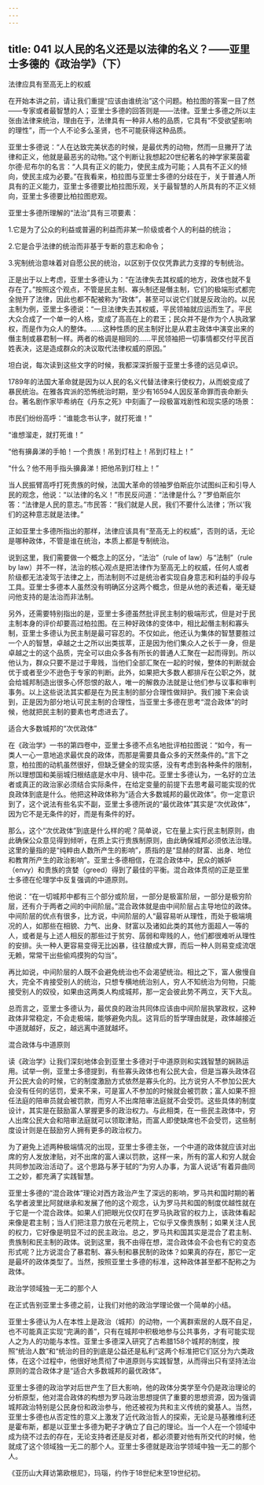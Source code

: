```yaml
---
---
---
```

title: 041 以人民的名义还是以法律的名义？——亚里士多德的《政治学》（下）
---







法律应具有至高无上的权威

在开始本讲之前，请让我们重提“应该由谁统治”这个问题。柏拉图的答案一目了然——专家或者最智慧的人；亚里士多德的回答则是——法律。亚里士多德之所以主张由法律来统治，理由在于，法律具有一种非人格的品质，它具有“不受欲望影响的理性”，而一个人不论多么圣贤，也不可能获得这种品质。

亚里士多德说：“人在达致完美状态的时候，是最优秀的动物，然而一旦撇开了法律和正义，他就是最恶劣的动物。”这个判断让我想起20世纪著名的神学家莱茵霍尔德·尼布尔的名言：“人具有正义的能力，使民主成为可能；人具有不正义的倾向，使民主成为必要。”在我看来，柏拉图与亚里士多德的分歧在于，关于普通人所具有的正义能力，亚里士多德要比柏拉图乐观，关于最智慧的人所具有的不正义倾向，亚里士多德要比柏拉图悲观。

亚里士多德所理解的“法治”具有三项要素：

1.它是为了公众的利益或普遍的利益而非某一阶级或者个人的利益的统治；

2.它是合乎法律的统治而非基于专断的意志和命令；

3.宪制统治意味着对自愿公民的统治，以区别于仅仅凭靠武力支撑的专制统治。

正是出于以上考虑，亚里士多德认为：“在法律失去其权威的地方，政体也就不复存在了。”按照这个观点，不管是民主制、寡头制还是僭主制，它们的极端形式都完全抛开了法律，因此也都不配被称为“政体”，甚至可以说它们就是反政治的。以民主制为例，亚里士多德说：“一旦法律失去其权威，平民领袖就应运而生了。平民大众合成了一个单一的人格，变成了高高在上的君王；民众并不是作为个人执政掌权，而是作为众人的整体。……这种性质的民主制好比是从君主政体中演变出来的僭主制或暴君制一样。两者的格调是相同的……平民领袖把一切事情都交付平民百姓表决，这是造成群众的决议取代法律权威的原因。”

坦白说，每次读到这些文字的时候，我都深深折服于亚里士多德的远见卓识。

1789年的法国大革命就是因为以人民的名义代替法律来行使权力，从而蜕变成了暴民统治。在雅各宾派的恐怖统治时期，至少有16594人因反革命罪而丧命断头台。著名剧作家毕希纳在《丹东之死》中刻画了一段极富戏剧性和现实感的场景：

市民们纷纷高呼：“谁能念书认字，就打死谁！”

“谁想溜走，就打死谁！”

“他有擤鼻涕的手帕！一个贵族！吊到灯柱上！吊到灯柱上！”

“什么？他不用手指头擤鼻涕！把他吊到灯柱上！”

当人民振臂高呼打死贵族的时候，法国大革命的领袖罗伯斯庇尔试图纠正和引导人民的观念，他说：“以法律的名义！”市民反问道：“法律是什么？”罗伯斯庇尔答：“法律是人民的意志。”市民答：“我们就是人民，我们不要什么法律；‘所以’我们的这种意志就是法律。”

正如亚里士多德所指出的那样，法律应该具有“至高无上的权威”，否则的话，无论是哪种政体，不管是谁在统治，本质上都是专制统治。

说到这里，我们需要做一个概念上的区分，“法治”（rule of law）与“法制”（rule by law）并不一样，法治的核心观点是把法律作为至高无上的权威，任何人或者阶级都无法凌驾于法律之上，而法制则不过是统治者实现自身意志和利益的手段与工具。亚里士多德本人虽然没有明确区分这两个概念，但是从他的表述看，毫无疑问他支持的是法治而非法制。

另外，还需要特别指出的是，亚里士多德虽然批评民主制的极端形式，但是对于民主制本身的评价却要高过柏拉图。在三种好政体的变体中，相比起僭主制和寡头制，亚里士多德认为民主制是最可容忍的。不仅如此，他还认为集体的智慧要胜过一个人的智慧，卓越之士之所以出类拔萃，正是因为他们集众人之长于一身，但是卓越之士的这个品质，完全可以由众多各有所长的普通人汇聚在一起而得到。所以他认为，群众只要不是过于卑贱，当他们全部汇聚在一起的时候，整体的判断就会优于或者至少不逊色于专家的判断。此外，如果把大多数人都排斥在公职之外，就会给城邦制造出很多心怀怨恨的敌人，唯一的解救办法就是让他们参与议事和审判事务。以上这些说法其实都是在为民主制的部分合理性做辩护。我们接下来会谈到，正是因为部分地认可民主制的合理性，当亚里士多德在思考“混合政体”的时候，他就把民主制的要素也考虑进去了。


适合大多数城邦的“次优政体”

在《政治学》一书的第四卷中，亚里士多德不点名地批评柏拉图说：“如今，有一类人一心一意地追求最优良的政体，而那是需要具备众多的天然条件的。”言下之意，柏拉图的动机虽然很好，但缺乏健全的现实感，没有考虑到各种条件的限制，所以理想国和美丽城归根结底是水中月、镜中花。亚里士多德认为，一名好的立法者或真正的政治家必须结合实际条件，在给定变量的前提下去思考最可能实现的优良政体到底是什么。他把这种政体称为“适合大多数城邦的最优政体”。你一定意识到了，这个说法有些名实不副，亚里士多德所说的“最优政体”其实是“次优政体”，因为它不是无条件的好，而是有条件的好。

那么，这个“次优政体”到底是什么样的呢？简单说，它在量上实行民主制原则，由此确保公众意见得到倾听，在质上实行贵族制原则，由此确保城邦必须依法治理。这里的量指的是“纯粹由人数所产生的影响”，质指的是“显赫的财富、出身、地位和教育所产生的政治影响”。亚里士多德相信，在混合政体中，民众的嫉妒（envy）和贵族的贪婪（greed）得到了最佳的平衡。混合政体贯彻的正是亚里士多德在伦理学中反复强调的中道原则。

他说：“在一切城邦中都有三个部分或阶层，一部分是极富阶层，一部分是极穷阶层，还有介于两者之间的中间阶层。”混合政体就是由中间阶层占主导地位的政体。中间阶层的优点有很多，比方说，中间阶层的人“最容易听从理性，而处于极端境况的人，如那些在相貌、力气、出身、财富以及诸如此类的其他方面超人一等的人，或者是与上述人相反的那些过于贫穷、孱弱和卑贱的人，他们都很难听从理性的安排。头一种人更容易变得无比凶暴，往往酿成大罪，而后一种人则易变成流氓无赖，常常干出些偷鸡摸狗的勾当”。

再比如说，中间阶层的人既不会避免统治也不会渴望统治。相比之下，富人傲慢自大，完全不肯接受别人的统治，只想专横地统治别人，穷人不知统治为何物，只能接受别人的奴役，如果由这两类人构成城邦，那一定会彼此势不两立，天下大乱。

总而言之，亚里士多德认为，最优良的政治共同体应该由中间阶层执掌政权，这种政体非常稳定，不会走极端，能够避免内乱。这背后的哲学理由就是，政体越接近中道就越好，反之，越远离中道就越坏。


混合政体与中道原则

读《政治学》让我们深刻地体会到亚里士多德对于中道原则和实践智慧的娴熟运用。试举一例，亚里士多德提到，有些寡头政体也有公民大会，但是当寡头政体召开公民大会的时候，它的制度激励方式依然是寡头化的。比方说穷人不参加公民大会没有任何的惩罚，爱来不来，可是富人不参加的时候就会被罚款；富人如果不担任法庭的陪审员就会被罚款，而穷人不出席陪审法庭就不会受罚。这些具体的制度设计，其实是在鼓励富人掌握更多的政治权力。与此相类，在一些民主政体中，穷人出席公民大会和陪审法庭就可以领取津贴，而富人即使缺席也不会受罚，这些制度设计则是在鼓励穷人拥有更多的政治权力。

为了避免上述两种极端情况的出现，亚里士多德主张，一个中道的政体就应该对出席的穷人发放津贴，对不出席的富人课以罚款，这样一来，所有的富人和穷人就会共同参加政治活动了。这个思路与茅于轼的“为穷人办事，为富人说话”有着异曲同工之妙，都充满了实践智慧。

亚里士多德的“混合政体”理论对西方政治产生了深远的影响，罗马共和国时期的著名学者波里比阿就继承和发展了他的这个观念，认为罗马共和国的制度优越性就在于它是一个混合政体。如果人们把眼光仅仅盯在罗马执政官的权力上，该政体看起来像是君主制；当人们把注意力放在元老院上，它似乎又像贵族制；如果关注人民的权力，它好像是明显不过的民主政治。总之，罗马共和国其实是混合了君主制、贵族制和民主制的政体。说到这里，我不由得在想，混合政体会不会也有它的变态形式呢？比方说混合了暴君制、寡头制和暴民制的政体？如果真的存在，那它一定是最坏的政体类型了。当然，按照亚里士多德的标准，这种政体甚至都不配称之为政体。


政治学领域独一无二的那个人

在正式告别亚里士多德之前，让我们对他的政治学理论做一个简单的小结。

亚里士多德认为人在本性上是政治（城邦）的动物，一个离群索居的人既不自足，也不可能真正实现“完满的善”，只有在城邦中积极地参与公共事务，才有可能实现人之为人的功能与本性。亚里士多德深入研究了古希腊158个城邦的制度，按照“统治人数”和“统治的目的到底是公益还是私利”这两个标准把它们区分为六类政体，在这个过程中，他很好地贯彻了中道原则与实践智慧，从而得出只有坚持法治原则的混合政体才是“适合大多数城邦的最优政体”。

亚里士多德的政治学对后世产生了巨大影响，他的政体分类学至今仍是政治理论的分析原型，他对混合政体的构想为罗马政治思想提供了重要的思想资源，因为强调城邦政治特别是公民身份和政治参与，他还被视为共和主义传统的奠基人。当然，亚里士多德也从否定性的意义上激发了近代政治哲人的探索，无论是马基雅维利还是霍布斯，都是以亚里士多德为靶子才确立了自己的理论。当一个人在一个领域中成为绕不过去的存在，无论支持者还是反对者，都必须要对他有所交代的时候，他就成了这个领域独一无二的那个人。亚里士多德就是政治学领域中独一无二的那个人。

《亚历山大拜访第欧根尼》，玛瑙，约作于18世纪末至19世纪初。
